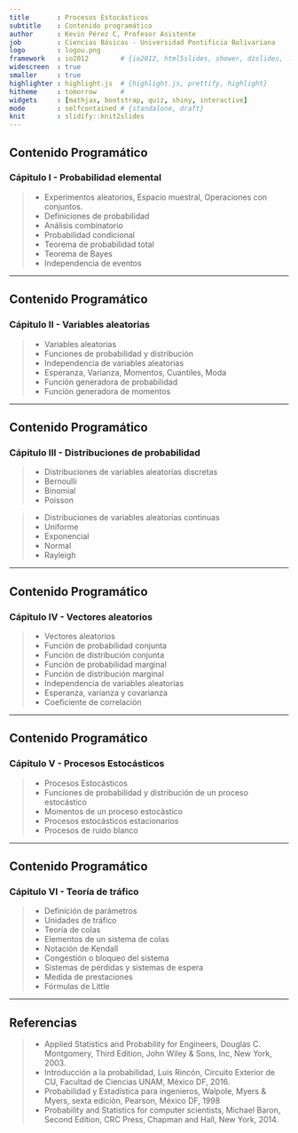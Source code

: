 ```yaml
---
title       : Procesos Estocásticos   
subtitle    : Contenido programático
author      : Kevin Pérez C, Profesor Asistente
job         : Ciencias Básicas - Universidad Pontificia Bolivariana
logo        : logou.png
framework   : io2012        # {io2012, html5slides, shower, dzslides, ...}
widescreen  : true
smaller     : true
highlighter : highlight.js  # {highlight.js, prettify, highlight}
hitheme     : tomorrow      # 
widgets     : [mathjax, bootstrap, quiz, shiny, interactive]            
mode        : selfcontained # {standalone, draft}
knit        : slidify::knit2slides
---
```

    
## Contenido Programático
    
### **Cápitulo I - Probabilidad elemental**
    
> - Experimentos aleatorios, Espacio muestral, Operaciones con conjuntos.
> - Definiciones de probabilidad 
> - Análisis combinatorio
> - Probabilidad condicional
> - Teorema de probabilidad total
> - Teorema de Bayes 
> - Independencia de eventos

---

## Contenido Programático
    
### **Cápitulo II - Variables aleatorias**
    
> - Variables aleatorias 
> - Funciones de probabilidad y distribución 
> - Independencia de variables aleatorias
> - Esperanza, Varianza, Momentos, Cuantiles, Moda 
> - Función generadora de probabilidad 
> - Función generadora de momentos 

---

## Contenido Programático
    
### **Cápitulo III - Distribuciones de probabilidad**
    
> - Distribuciones de variables aleatorias discretas 
     + Bernoulli
     + Binomial 
     + Poisson

> - Distribuciones de variables aleatorias continuas 
     + Uniforme
     + Exponencial 
     + Normal 
     + Rayleigh

--- 

## Contenido Programático
    
### **Cápitulo IV - Vectores aleatorios**

> - Vectores aleatorios
> - Función de probabilidad conjunta
> - Función de distribución conjunta
> - Función de probabilidad marginal
> - Función de distribución marginal
> - Independencia de variables aleatorias
> - Esperanza, varianza y covarianza
> - Coeficiente de correlación 

---

## Contenido Programático
    
### **Cápitulo V - Procesos Estocásticos**

> - Procesos Estocásticos 
> - Funciones de probabilidad y distribución de un proceso estocástico
> - Momentos de un proceso estocástico
> - Procesos estocásticos estacionarios
> - Procesos de ruido blanco 

---

## Contenido Programático
    
### **Cápitulo VI - Teoría de tráfico**

> - Definición de parámetros 
> - Unidades de tráfico 
> - Teoría de colas 
> - Elementos de un sistema de colas 
> - Notación de Kendall 
> - Congestión o bloqueo del sistema
> - Sistemas de pérdidas y sistemas de espera
> - Medida de prestaciones 
> - Fórmulas de Little

---

## **Referencias**


> - Applied Statistics and Probability for Engineers, Douglas C. Montgomery, Third Edition, John Wiley & Sons, Inc, New York, 2003.
> - Introducción a la probabilidad, Luis Rincón, Circuito Exterior de CU, Facultad de Ciencias UNAM, México DF, 2016.
> - Probabilidad y Estadística para ingenieros, Walpole, Myers & Myers, sexta edición, Pearson, México DF, 1998 
> - Probability and Statistics for computer scientists, Michael Baron, Second Edition, CRC Press, Chapman and Hall, New York, 2014.   